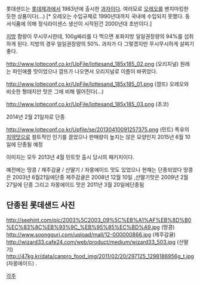 롯데샌드는 [[롯데제과]]에서 1983년에 출시한 [[과자]]이다. 여러모로 [[오레오]]를 벤치마킹한 듯한 상품이다(...) [* 오레오는 수입규제로 1990년대까지 국내에 수입되지 못했다. 동서식품에 의해 정식라이센스 생산이 시작된건 2000년대 초반이다.]

[[지방]] 함량이 무시무시한데, 100g짜리를 다 먹으면 포화지방 일일권장량의 94%를 섭취하게 된다. 지방의 경우 일일권장량의 50%. 과자가 다 그렇겠지만 무시무시하게 살찌기 좋다.

http://www.lotteconf.co.kr/UpFile/lottesand_185x185_02.png 
(오리지널) 
원래는 파인애플 맛이었으나 깜뜨가 나오면서 오리지널로 이름이 바뀌었다.

http://www.lotteconf.co.kr/UpFile/lottesand_185x185_01.png 
(깜뜨) 
오레오와 비슷한 형태지만 맛은 그에 비해 떨어진다(...)

http://www.lotteconf.co.kr/UpFile/lottesand_185x185_03.png 
(초코) 

2014년 2월 21일자로 단종

http://www.lotteconf.co.kr/Upfile/se/20130410091257375.png 
(민트) 
특유의 [[치약]]맛으로 컬트적인 인기를 끌었으나 판매량이 높지는 않은 모양인지 2015년 6월 10일에 단종될 예정

이미지는 모두 2013년 4월 민트맛 출시 당시의 패키지이다.

예전에는 땅콩 / 제주감귤 / 산딸기 / 자몽에이드 맛도 있었으나 현재는 단종되었다 땅콩은 2003년 6월21일에단종 제주감귤은 2008년 12월 10일 ,산딸기맛은 2009년 2월 27일에 단종 그리고 자몽에이드 맛은 2011년 3월 20일에단종됨
==단종된 롯데샌드 사진==
http://seehint.com/pic/2003%5C2003_09%5C%EB%A1%AF%EB%8D%B0%EC%83%8C%EB%93%9C_%EB%95%85%EC%BD%A9.jpg
(땅콩)
http://www.soongguri.com/upload/mall/12-000000866.jpg
(제주감귤)
http://wizard33.cafe24.com/web/product/medium/wizard33_503.jpg
(산딸기)
http://47kg.kr/data/canpro_food_img/2011/02/20/297125_1298186956g_t.jpg
(자몽에이드)
.

[[각주]]
